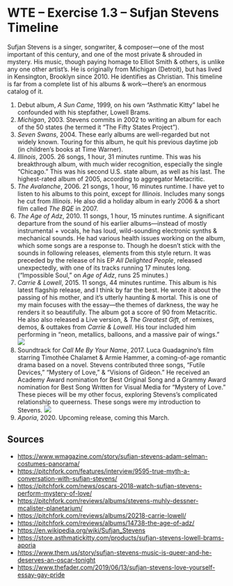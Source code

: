 
# WTE – Exercise 1.3 – Sufjan Stevens Timeline

Sufjan Stevens is a singer, songwriter, & composer—one of the most important of this century, and one of the most private & shrouded in mystery. His music, though paying homage to Elliot Smith & others, is unlike any one other artist’s. He is originally from Michigan (Detroit), but has lived in Kensington, Brooklyn since 2010. He identifies as Christian. This timeline is far from a complete list of his albums & work—there’s an enormous catalog of it.

<Embed url="https://song.link/us/i/955572619" />

<Embed url="https://song.link/us/i/1300430878" />

<Embed url="https://song.link/nl/i/328074588" />

<Embed url="https://song.link/us/i/392328058" />

<Embed url="https://song.link/us/i/1462302424" />

<List>

1. Debut album, *A Sun Came*, 1999, on his own “Asthmatic Kitty” label he confounded with his stepfather, Lowell Brams.
2. *Michigan*, 2003. Stevens commits in 2002 to writing an album for each of the 50 states (he termed it “The Fifty States Project”).
3. *Seven Swans*, 2004. These early albums are well-regarded but not widely known. Touring for this album, he quit his previous daytime job (in children’s books at Time Warner).
4. *Illinois*, 2005. 26 songs, 1 hour, 31 minutes runtime. This was his breakthrough album, with much wider recognition, especially the single “Chicago.” This was his second U.S. state album, as well as his last. The highest-rated album of 2005, according to aggregator Metacritic.
5. *The Avalanche*, 2006. 21 songs, 1 hour, 16 minutes runtime. I have yet to listen to his albums to this point, except for *Illinois*. Includes many songs he cut from *Illinois*. He also did a holiday album in early 2006 & a short film called *The BQE* in 2007.
6. *The Age of Adz*, 2010. 11 songs, 1 hour, 15 minutes runtime. A significant departure from the sound of his earlier albums—instead of mostly instrumental + vocals, he has loud, wild-sounding electronic synths & mechanical sounds. He had various health issues working on the album, which some songs are a response to. Though he doesn’t stick with the sounds in following releases, elements from this style return. It was preceded by the release of his EP *All Delighted People*, released unexpectedly, with one of its tracks running 17 minutes long. (“Impossible Soul,” on *Age of Adz*, runs 25 minutes.)
7. *Carrie & Lowell*, 2015. 11 songs, 44 minutes runtime. This album is his latest flagship release, and I think by far the best. He wrote it about the passing of his mother, and it’s utterly haunting & mortal. This is one of my main focuses with the essay—the themes of darkness, the way he renders it so beautifully. The album got a score of 90 from Metacritic. He also also released a Live version, & *The Greatest Gift*, of remixes, demos, & outtakes from *Carrie & Lowell*. His tour included him performing in “neon, metallics, balloons, and a massive pair of wings.”
    ![](https://www.wmagazine.com/wp-content/uploads/2016/07/24/57950cac6018352667ee0b1c_GettyImages-579458154.jpg)
8. Soundtrack for *Call Me By Your Name*, 2017. Luca Guadagnino’s film starring Timothée Chalamet & Armie Hammer, a coming-of-age romantic drama based on a novel. Stevens contributed three songs, “Futile Devices,” “Mystery of Love,” & “Visions of Gideon.” He received an Academy Award nomination for Best Original Song and a Grammy Award nomination for Best Song Written for Visual Media for “Mystery of Love.” These pieces will be my other focus, exploring Stevens’s complicated relationship to queerness. These songs were my introduction to Stevens.
    ![](https://media.pitchfork.com/photos/5a9cb0cc6cd8a464fb281b11/2:1/w_790/GettyImages-927293818.jpg)
9. *Aporia*, 2020. Upcoming release, coming this March.

</List>

<YouTube url="https://www.youtube.com/watch?v=kgO3TbjFiuY" />

## Sources

<LinkList>

- https://www.wmagazine.com/story/sufjan-stevens-adam-selman-costumes-panorama/
- https://pitchfork.com/features/interview/9595-true-myth-a-conversation-with-sufjan-stevens/
- https://pitchfork.com/news/oscars-2018-watch-sufjan-stevens-perform-mystery-of-love/
- https://pitchfork.com/reviews/albums/stevens-muhly-dessner-mcalister-planetarium/
- https://pitchfork.com/reviews/albums/20218-carrie-lowell/
- https://pitchfork.com/reviews/albums/14738-the-age-of-adz/
- https://en.wikipedia.org/wiki/Sufjan_Stevens
- https://store.asthmatickitty.com/products/sufjan-stevens-lowell-brams-aporia
- https://www.them.us/story/sufjan-stevens-music-is-queer-and-he-deserves-an-oscar-tonight
- https://www.thefader.com/2019/06/13/sufjan-stevens-love-yourself-essay-gay-pride

</LinkList>
